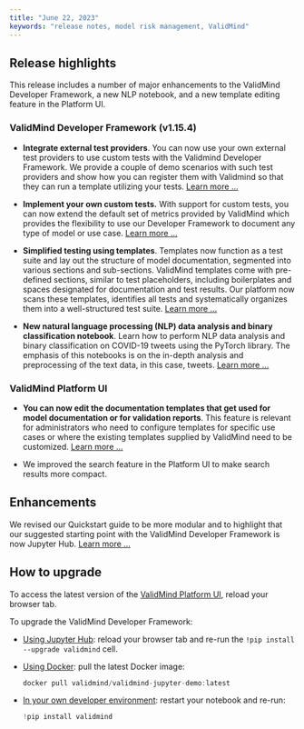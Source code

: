 ```yaml
---
title: "June 22, 2023"
keywords: "release notes, model risk management, ValidMind"
---
```


## Release highlights

This release includes a number of major enhancements to the ValidMind Developer Framework, a new NLP notebook, and a new template editing feature in the Platform UI. 

### ValidMind Developer Framework (v1.15.4)

- **Integrate external test providers**. You can now use your own external test providers to use custom tests with the Validmind Developer Framework. We provide a couple of demo scenarios with such test providers and show how you can register them with  Validmind so that they can run a template utilizing your tests. [Learn more ...](../notebooks/external_test_providers_demo.ipynb)

- **Implement your own custom tests.** With support for custom tests, you can now extend the default set of metrics provided by ValidMind which provides the flexibility to use our Developer Framework to document any type of model or use case. [Learn more ...](../notebooks/how_to/implementing_custom_tests.ipynb)

<!--- NR if the following text is inaccurate, https://github.com/validmind/documentation/pull/102 will also need to be updated --->
- **Simplified testing using templates**. Templates now function as a test suite and lay out the structure of model documentation, segmented into various sections and sub-sections. ValidMind templates come with pre-defined sections, similar to test placeholders, including boilerplates and spaces designated for documentation and test results. Our platform now scans these templates, identifies all tests and systematically organizes them into a well-structured test suite. [Learn more ...](developer-framework-introduction.qmd)

- **New natural language processing (NLP) data analysis and binary classification notebook**. Learn how to perform NLP data analysis and binary classification on COVID-19 tweets using the PyTorch library. The emphasis of this notebooks is on the in-depth analysis and preprocessing of the text data, in this case, tweets. [Learn more ...](../notebooks/nlp/nlp_sentiment_analysis_demo.ipynb)

### ValidMind Platform UI

- **You can now edit the documentation templates that get used for model documentation or for validation reports**. This feature is relevant for administrators who need to configure templates for specific use cases or where the existing templates supplied by ValidMind need to be customized. [Learn more ...](edit-templates.qmd)

- We improved the search feature in the Platform UI to make search results more compact.

## Enhancements

We revised our Quickstart guide to be more modular and to highlight that our suggested starting point with the ValidMind Developer Framework is now Jupyter Hub. [Learn more ...](quickstart.qmd)

## How to upgrade

To access the latest version of the [ValidMind Platform UI](http://app.prod.validmind.ai/), reload your browser tab.

To upgrade the ValidMind Developer Framework:

- [Using Jupyter Hub](try-developer-framework-with-jupyterhub.qmd): reload your browser tab and re-run the `!pip install --upgrade validmind` cell.

- [Using Docker](try-developer-framework-with-docker.qmd): pull the latest Docker image:
    
    ```jsx
    docker pull validmind/validmind-jupyter-demo:latest
    
    ```
    
- [In your own developer environment](install-and-initialize-developer-framework.qmd): restart your notebook and re-run:
    
    ```python
    !pip install validmind
    ```
